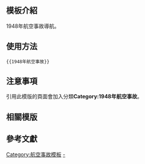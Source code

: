 <includeonly><!-- 在這裡加入模板的保護標識 --></includeonly><noinclude>{{Documentation subpage}}</noinclude>
<!-- 在本行下編輯模板說明 -->

== 模板介紹 ==

1948年航空事故導航。

==使用方法==

<pre>{{1948年航空事故}}</pre>

== 注意事項 ==

引用此模版的頁面會加入分類'''Category:1948年航空事故'''。

== 相關模版 ==

{{歷年航空事故模板}}

== 參考文獻 ==

<includeonly>
<!-- 本行下加入模板的分類 -->
[[Category:航空事故模板]]
[[Category:1948年航空事故|-]]
</includeonly>